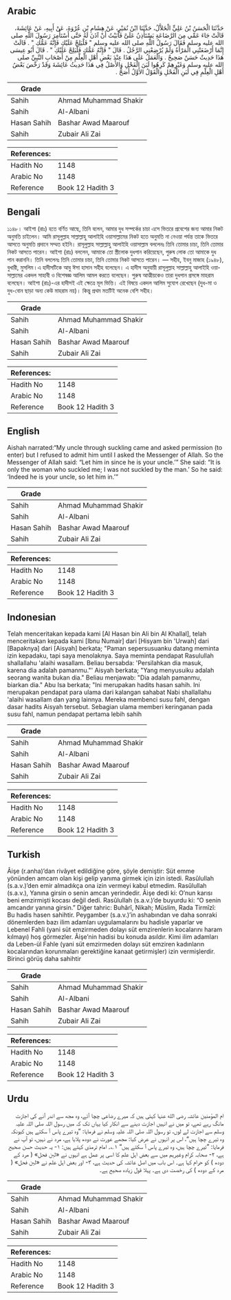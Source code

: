 ## Arabic


<div dir="rtl" lang="ar" style={{fontSize:'larger',backgroundColor:'#f8f9fa',padding:20}}>
حَدَّثَنَا الْحَسَنُ بْنُ عَلِيٍّ الْخَلاَّلُ، حَدَّثَنَا ابْنُ نُمَيْرٍ، عَنْ هِشَامِ بْنِ عُرْوَةَ، عَنْ أَبِيهِ، عَنْ عَائِشَةَ، قَالَتْ جَاءَ عَمِّي مِنَ الرَّضَاعَةِ يَسْتَأْذِنُ عَلَىَّ فَأَبَيْتُ أَنْ آذَنَ لَهُ حَتَّى أَسْتَأْمِرَ رَسُولَ اللَّهِ صلى الله عليه وسلم فَقَالَ رَسُولُ اللَّهِ صلى الله عليه وسلم ‏"‏ فَلْيَلِجْ عَلَيْكِ فَإِنَّهُ عَمُّكِ ‏"‏ ‏.‏ قَالَتْ إِنَّمَا أَرْضَعَتْنِي الْمَرْأَةُ وَلَمْ يُرْضِعْنِي الرَّجُلُ ‏.‏ قَالَ ‏"‏ فَإِنَّهُ عَمُّكِ فَلْيَلِجْ عَلَيْكِ ‏"‏ ‏.‏ قَالَ أَبُو عِيسَى هَذَا حَدِيثٌ حَسَنٌ صَحِيحٌ ‏.‏ وَالْعَمَلُ عَلَى هَذَا عِنْدَ بَعْضِ أَهْلِ الْعِلْمِ مِنْ أَصْحَابِ النَّبِيِّ صلى الله عليه وسلم وَغَيْرِهِمْ كَرِهُوا لَبَنَ الْفَحْلِ وَالأَصْلُ فِي هَذَا حَدِيثُ عَائِشَةَ وَقَدْ رَخَّصَ بَعْضُ أَهْلِ الْعِلْمِ فِي لَبَنِ الْفَحْلِ وَالْقَوْلُ الأَوَّلُ أَصَحُّ ‏.‏
</div>
<div style={{backgroundColor:'#f8f9fa',padding:20, marginBottom: 10}}><table> <thead> <tr> <th>Grade</th> <th></th> </tr> </thead> <tbody> <tr><td>Sahih</td><td>Ahmad Muhammad Shakir</td></tr><tr><td>Sahih</td><td>Al-Albani</td></tr><tr><td>Hasan Sahih</td><td>Bashar Awad Maarouf</td></tr><tr><td>Sahih</td><td>Zubair Ali Zai</td></tr></tbody></table><table> <thead> <tr> <th>References:</th> <th></th> </tr> </thead> <tbody><tr><td>Hadith No</td><td>1148</td></tr><tr><td>Arabic No</td><td>1148</td></tr><tr><td>Reference</td><td>Book 12 Hadith 3</td></tr></tbody></table></div>

## Bengali


<div dir="ltr" lang="bn" style={{fontSize:'larger',backgroundColor:'#f8f9fa',padding:20}}>
১১৪৮। আইশা (রাঃ) হতে বর্ণিত আছে, তিনি বলেন, আমার দুধ সম্পর্কের চাচা এসে ভিতরে প্রবেশের জন্য আমার নিকট অনুমতি চাইলেন। আমি রাসূলুল্লাহ সাল্লাল্লাহু আলাইহি ওয়াসাল্লামের নিকট হতে অনুমতি না নেওয়া পর্যন্ত তাকে ভিতরে আসতে অনুমতি প্রদানে সম্মত হইনি। রাসূলুল্লাহ সাল্লাল্লাহু আলাইহি ওয়াসাল্লাম বললেনঃ তিনি তোমার চাচা, তিনি তোমার নিকট আসতে পারেন। আইশা (রাঃ) বললেন, আমাকে তো স্ত্রীলোক দুধপান করিয়েছেন, পুরুষ লোক তো আমাকে দুধ পান করাননি। তিনি বললেনঃ তিনি তোমার চাচা, তিনি তোমার নিকট আসতে পারেন। — সহীহ, ইবনু মাজাহ (১৯৪৮), বুখারী, মুসলিম ৷ এ হাদীসটিকে আবু ঈসা হাসান সহীহ বলেছেন। এ হাদীস অনুযায়ী রাসূলুল্লাহ সাল্লাল্লাহু আলাইহি ওয়াসাল্লামের একদল সাহাবী ও বিশেষজ্ঞ আলিম আমল করতে বলেছেন। পুরুষ আত্মীয়কেও তারা দুধপান প্রসঙ্গে মাহরাম বলেছেন। আইশা (রাঃ)-এর হাদীসই এই ক্ষেত্রে মূল ভিত্তি। এই বিষয়ে একদল আলিম সুযোগ রেখেছেন (দুধ-মা ও দুধ-বোন ছাড়া অন্য কেউ মাহরাম নয়)। কিন্তু প্রথম মতটিই অনেক বেশি সহীহ।
</div>
<div style={{backgroundColor:'#f8f9fa',padding:20, marginBottom: 10}}><table> <thead> <tr> <th>Grade</th> <th></th> </tr> </thead> <tbody> <tr><td>Sahih</td><td>Ahmad Muhammad Shakir</td></tr><tr><td>Sahih</td><td>Al-Albani</td></tr><tr><td>Hasan Sahih</td><td>Bashar Awad Maarouf</td></tr><tr><td>Sahih</td><td>Zubair Ali Zai</td></tr></tbody></table><table> <thead> <tr> <th>References:</th> <th></th> </tr> </thead> <tbody><tr><td>Hadith No</td><td>1148</td></tr><tr><td>Arabic No</td><td>1148</td></tr><tr><td>Reference</td><td>Book 12 Hadith 3</td></tr></tbody></table></div>

## English


<div dir="ltr" lang="en" style={{fontSize:'larger',backgroundColor:'#f8f9fa',padding:20}}>
Aishah narrated:“My uncle through suckling came and asked permission (to enter) but I refused to admit him until I asked the Messenger of Allah. So the Messenger of Allah said: “Let him in since he is your uncle.’” She said: “It is only the woman who suckled me; I was not suckled by the man.’ So he said: ‘Indeed he is your uncle, so let him in.’”
</div>
<div style={{backgroundColor:'#f8f9fa',padding:20, marginBottom: 10}}><table> <thead> <tr> <th>Grade</th> <th></th> </tr> </thead> <tbody> <tr><td>Sahih</td><td>Ahmad Muhammad Shakir</td></tr><tr><td>Sahih</td><td>Al-Albani</td></tr><tr><td>Hasan Sahih</td><td>Bashar Awad Maarouf</td></tr><tr><td>Sahih</td><td>Zubair Ali Zai</td></tr></tbody></table><table> <thead> <tr> <th>References:</th> <th></th> </tr> </thead> <tbody><tr><td>Hadith No</td><td>1148</td></tr><tr><td>Arabic No</td><td>1148</td></tr><tr><td>Reference</td><td>Book 12 Hadith 3</td></tr></tbody></table></div>

## Indonesian


<div dir="ltr" lang="id" style={{fontSize:'larger',backgroundColor:'#f8f9fa',padding:20}}>
Telah menceritakan kepada kami [Al Hasan bin Ali bin Al Khallal], telah menceritakan kepada kami [Ibnu Numair] dari [Hisyam bin 'Urwah] dari [Bapaknya] dari [Aisyah] berkata; "Paman sepersusuanku datang meminta izin kepadaku, tapi saya menolaknya. Saya meminta pendapat Rasulullah shallallahu 'alaihi wasallam. Beliau bersabda: 'Persilahkan dia masuk, karena dia adalah pamanmu."' Aisyah berkata; "Yang menyusuiku adalah seorang wanita bukan dia." Beliau menjawab: "Dia adalah pamanmu, biarkan dia." Abu Isa berkata; "Ini merupakan hadits hasan sahih. Ini merupakan pendapat para ulama dari kalangan sahabat Nabi shallallahu 'alaihi wasallam dan yang lainnya. Mereka membenci susu fahl, dengan dasar hadits Aisyah tersebut. Sebagian ulama memberi keringanan pada susu fahl, namun pendapat pertama lebih sahih
</div>
<div style={{backgroundColor:'#f8f9fa',padding:20, marginBottom: 10}}><table> <thead> <tr> <th>Grade</th> <th></th> </tr> </thead> <tbody> <tr><td>Sahih</td><td>Ahmad Muhammad Shakir</td></tr><tr><td>Sahih</td><td>Al-Albani</td></tr><tr><td>Hasan Sahih</td><td>Bashar Awad Maarouf</td></tr><tr><td>Sahih</td><td>Zubair Ali Zai</td></tr></tbody></table><table> <thead> <tr> <th>References:</th> <th></th> </tr> </thead> <tbody><tr><td>Hadith No</td><td>1148</td></tr><tr><td>Arabic No</td><td>1148</td></tr><tr><td>Reference</td><td>Book 12 Hadith 3</td></tr></tbody></table></div>

## Turkish


<div dir="ltr" lang="tr" style={{fontSize:'larger',backgroundColor:'#f8f9fa',padding:20}}>
Âişe (r.anha)’dan rivâyet edildiğine göre, şöyle demiştir: Süt emme yönünden amcam olan kişi gelip yanıma girmek için izin istedi. Rasûlullah (s.a.v.)’den emir almadıkça ona izin vermeyi kabul etmedim. Rasûlullah (s.a.v.), Yanına girsin o senin amcan yerindedir. Âişe dedi ki: O’nun karısı beni emzirmişti kocası değil dedi. Rasûlullah (s.a.v.)’de buyurdu ki: “O senin amcandır yanına girsin.” Diğer tahric: Buhârî, Nikah; Müslim, Rada Tirmîzî: Bu hadis hasen sahihtir. Peygamber (s.a.v.)’in ashabından ve daha sonraki dönemlerden bazı ilim adamları uygulamalarını bu hadisle yaparlar ve Lebenel Fahli (yani süt emzirmeden dolayı süt emzirenlerin kocalarını haram kılmayı) hoş görmezler. Âişe’nin hadisi bu konuda asıldır. Kimi ilim adamları da Leben-ül Fahle (yani süt emzirmeden dolayı süt emziren kadınların kocalarından korunmaları gerektiğine kanaat getirmişler) izin vermişlerdir. Birinci görüş daha sahihtir
</div>
<div style={{backgroundColor:'#f8f9fa',padding:20, marginBottom: 10}}><table> <thead> <tr> <th>Grade</th> <th></th> </tr> </thead> <tbody> <tr><td>Sahih</td><td>Ahmad Muhammad Shakir</td></tr><tr><td>Sahih</td><td>Al-Albani</td></tr><tr><td>Hasan Sahih</td><td>Bashar Awad Maarouf</td></tr><tr><td>Sahih</td><td>Zubair Ali Zai</td></tr></tbody></table><table> <thead> <tr> <th>References:</th> <th></th> </tr> </thead> <tbody><tr><td>Hadith No</td><td>1148</td></tr><tr><td>Arabic No</td><td>1148</td></tr><tr><td>Reference</td><td>Book 12 Hadith 3</td></tr></tbody></table></div>

## Urdu


<div dir="rtl" lang="ur" style={{fontSize:'larger',backgroundColor:'#f8f9fa',padding:20}}>
ام المؤمنین عائشہ رضی الله عنہا کہتی ہیں کہ میرے رضاعی چچا آئے، وہ مجھ سے اندر آنے کی اجازت مانگ رہے تھے، تو میں نے انہیں اجازت دینے سے انکار کیا یہاں تک کہ میں رسول اللہ صلی اللہ علیہ وسلم سے اجازت لے لوں، تو رسول اللہ صلی اللہ علیہ وسلم نے فرمایا: ”وہ تیرے پاس آ سکتے ہیں کیونکہ وہ تیرے چچا ہیں“، اس پر انہوں نے عرض کیا: مجھے عورت نے دودھ پلایا ہے، مرد نے نہیں، تو آپ نے فرمایا: ”تیرے چچا ہیں، وہ تیرے پاس آ سکتے ہیں“ ۱؎۔ امام ترمذی کہتے ہیں: ۱- یہ حدیث حسن صحیح ہے، ۲- صحابہ کرام وغیرہم میں سے بعض اہل علم کا اسی پر عمل ہے انہوں نے «لبن فحل» ( مرد کے دودھ ) کو حرام کہا ہے۔ اس باب میں اصل عائشہ کی حدیث ہے، ۳- اور بعض اہل علم نے «لبن فحل» ( مرد کے دودھ ) کی رخصت دی ہے۔ پہلا قول زیادہ صحیح ہے۔
</div>
<div style={{backgroundColor:'#f8f9fa',padding:20, marginBottom: 10}}><table> <thead> <tr> <th>Grade</th> <th></th> </tr> </thead> <tbody> <tr><td>Sahih</td><td>Ahmad Muhammad Shakir</td></tr><tr><td>Sahih</td><td>Al-Albani</td></tr><tr><td>Hasan Sahih</td><td>Bashar Awad Maarouf</td></tr><tr><td>Sahih</td><td>Zubair Ali Zai</td></tr></tbody></table><table> <thead> <tr> <th>References:</th> <th></th> </tr> </thead> <tbody><tr><td>Hadith No</td><td>1148</td></tr><tr><td>Arabic No</td><td>1148</td></tr><tr><td>Reference</td><td>Book 12 Hadith 3</td></tr></tbody></table></div>